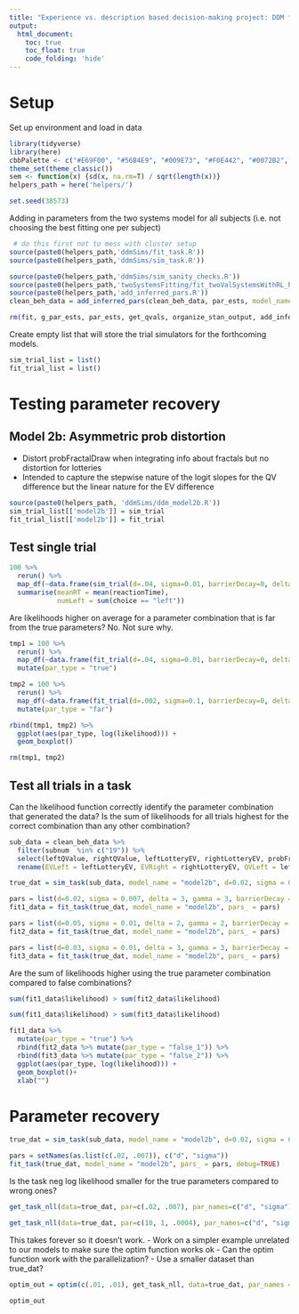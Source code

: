 ```yaml
---
title: "Experience vs. description based decision-making project: DDM fitting to subject data"
output: 
  html_document:
    toc: true
    toc_float: true
    code_folding: 'hide'
---
```


# Setup

Set up environment and load in data

```r
library(tidyverse)
library(here)
cbbPalette <- c("#E69F00", "#56B4E9", "#009E73", "#F0E442", "#0072B2", "#D55E00", "#CC79A7")
theme_set(theme_classic())
sem <- function(x) {sd(x, na.rm=T) / sqrt(length(x))}
helpers_path = here('helpers/')

set.seed(38573)
```

Adding in parameters from the two systems model for all subjects (i.e. not choosing the best fitting one per subject)

```r
 # do this first not to mess with cluster setup
source(paste0(helpers_path,'ddmSims/fit_task.R'))
source(paste0(helpers_path,'ddmSims/sim_task.R'))

source(paste0(helpers_path,'ddmSims/sim_sanity_checks.R'))
source(paste0(helpers_path,'twoSystemsFitting/fit_twoValSystemsWithRL_hierarchical.R'))
source(paste0(helpers_path,'add_inferred_pars.R'))
clean_beh_data = add_inferred_pars(clean_beh_data, par_ests, model_name="original")

rm(fit, g_par_ests, par_ests, get_qvals, organize_stan_output, add_inferred_pars, extract_var_for_stan)
```

Create empty list that will store the trial simulators for the forthcoming models.

```r
sim_trial_list = list()
fit_trial_list = list()
```


# Testing parameter recovery

## Model 2b: Asymmetric prob distortion

- Distort probFractalDraw when integrating info about fractals but no distortion for lotteries
- Intended to capture the stepwise nature of the logit slopes for the QV difference but the linear nature for the EV difference

```r
source(paste0(helpers_path, 'ddmSims/ddm_model2b.R'))
sim_trial_list[['model2b']] = sim_trial
fit_trial_list[['model2b']] = fit_trial
```

## Test single trial

```r
100 %>% 
  rerun() %>%
  map_df(~data.frame(sim_trial(d=.04, sigma=0.01, barrierDecay=0, delta=3, gamma=3, EVLeft = .7, EVRight = .2, QVLeft = .7, QVRight = .2, probFractalDraw = .4))) %>%
  summarise(meanRT = mean(reactionTime),
            numLeft = sum(choice == "left"))

```

Are likelihoods higher on average for a parameter combination that is far from the true parameters? No. Not sure why.

```r
tmp1 = 100 %>% 
  rerun() %>%
  map_df(~data.frame(fit_trial(d=.04, sigma=0.01, barrierDecay=0, delta=3, gamma=3, EVLeft = .7, EVRight = .2, QVLeft = .7, QVRight = .2, probFractalDraw = .4, choice = "left", reactionTime = .7))) %>%
  mutate(par_type = "true")
```

```r
tmp2 = 100 %>% 
  rerun() %>%
  map_df(~data.frame(fit_trial(d=.002, sigma=0.1, barrierDecay=0, delta=3, gamma=3, EVLeft = .7, EVRight = .2, QVLeft = .7, QVRight = .2, probFractalDraw = .4, choice = "left", reactionTime = .7))) %>%
  mutate(par_type = "far")
```

```r
rbind(tmp1, tmp2) %>%
  ggplot(aes(par_type, log(likelihood))) +
  geom_boxplot()
```

```r
rm(tmp1, tmp2)
```

## Test all trials in a task

Can the likelihood function correctly identify the parameter combination that generated the data? Is the sum of likelihoods for all trials highest for the correct combination than any other combination?

```r
sub_data = clean_beh_data %>%
  filter(subnum  %in% c("19")) %>%
  select(leftQValue, rightQValue, leftLotteryEV, rightLotteryEV, probFractalDraw, reactionTime, choiceLeft, subnum) %>%
  rename(EVLeft = leftLotteryEV, EVRight = rightLotteryEV, QVLeft = leftQValue, QVRight = rightQValue)
```

```r
true_dat = sim_task(sub_data, model_name = "model2b", d=0.02, sigma = 0.007, delta = 3, gamma = 3, barrierDecay = 0.004, epsilon = 0.03, nonDecisionTime = 0)
```

```r
pars = list(d=0.02, sigma = 0.007, delta = 3, gamma = 3, barrierDecay = 0.004, epsilon = 0.03, nonDecisionTime = 0)
fit1_data = fit_task(true_dat, model_name = "model2b", pars_ = pars)
```

```r
pars = list(d=0.05, sigma = 0.01, delta = 2, gamma = 2, barrierDecay = 0.001, epsilon = 0, nonDecisionTime = 0)
fit2_data = fit_task(true_dat, model_name = "model2b", pars_ = pars)
```

```r
pars = list(d=0.03, sigma = 0.01, delta = 3, gamma = 3, barrierDecay = 0, epsilon = 0.0004, nonDecisionTime = 0)
fit3_data = fit_task(true_dat, model_name = "model2b", pars_ = pars)
```

Are the sum of likelihoods higher using the true parameter combination compared to false combinations?

```r
sum(fit1_data$likelihood) > sum(fit2_data$likelihood)
```

```r
sum(fit1_data$likelihood) > sum(fit3_data$likelihood)
```

```r
fit1_data %>%
  mutate(par_type = "true") %>%
  rbind(fit2_data %>% mutate(par_type = "false_1")) %>%
  rbind(fit3_data %>% mutate(par_type = "false_2")) %>%
  ggplot(aes(par_type, log(likelihood))) +
  geom_boxplot()+
  xlab("")
```

# Parameter recovery

```r
true_dat = sim_task(sub_data, model_name = "model2b", d=0.02, sigma = 0.007, delta = 3, gamma = 3, barrierDecay = 0.004, epsilon = 0.03, nonDecisionTime = 0)
```

```r
pars = setNames(as.list(c(.02, .007)), c("d", "sigma")) 
fit_task(true_dat, model_name = "model2b", pars_ = pars, debug=TRUE)
```

Is the task neg log likelihood smaller for the true parameters compared to wrong ones?

```r
get_task_nll(data=true_dat, par=c(.02, .007), par_names=c("d", "sigma"), model_name="model2b")
```

```r
get_task_nll(data=true_dat, par=c(10, 1, .0004), par_names=c("d", "sigma", "epsilon"), model_name="model2b")
```

This takes forever so it doesn't work. 
- Work on a simpler example unrelated to our models to make sure the optim function works ok
- Can the optim function work with the parallelization?
- Use a smaller dataset than true_dat?

```r
optim_out = optim(c(.01, .01), get_task_nll, data=true_dat, par_names = c("d", "sigma"), model_name="model2b")
```

```r
optim_out
```

